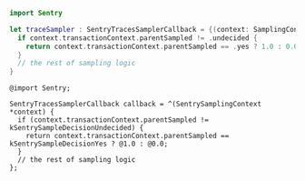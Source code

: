 ```swift {tabTitle: Swift}
import Sentry

let traceSampler : SentryTracesSamplerCallback = {(context: SamplingContext) -> NSNumber in
  if context.transactionContext.parentSampled != .undecided {
    return context.transactionContext.parentSampled == .yes ? 1.0 : 0.0
  }
  // the rest of sampling logic
}
```

```objc {tabTitle:Objective-C}
@import Sentry;

SentryTracesSamplerCallback callback = ^(SentrySamplingContext *context) {
  if (context.transactionContext.parentSampled != kSentrySampleDecisionUndecided) {
    return context.transactionContext.parentSampled == kSentrySampleDecisionYes ? @1.0 : @0.0;
  }
  // the rest of sampling logic
};
```
